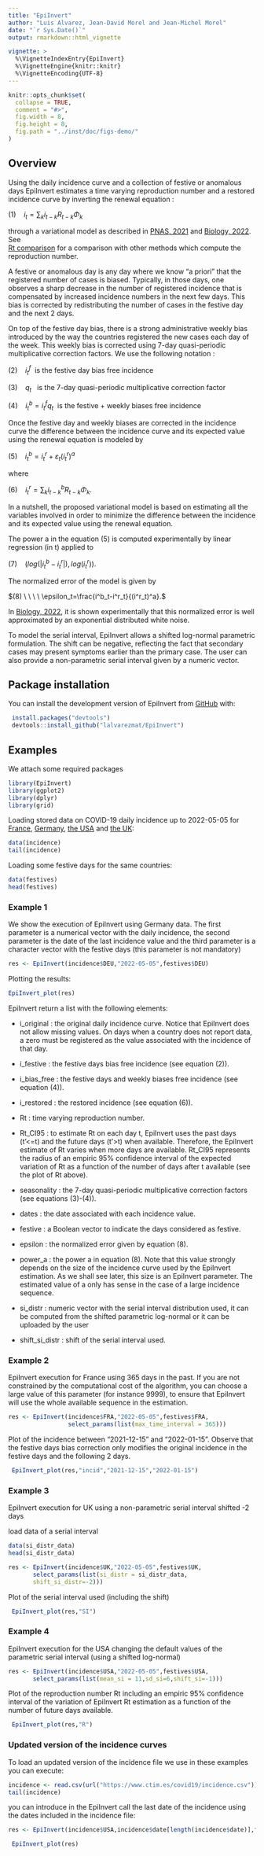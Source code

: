 ---
title: "EpiInvert"
author: "Luis Alvarez, Jean-David Morel and Jean-Michel Morel"
date: "`r Sys.Date()`"
output: rmarkdown::html_vignette

vignette: >
  %\VignetteIndexEntry{EpiInvert}
  %\VignetteEngine{knitr::knitr}
  %\VignetteEncoding{UTF-8}
---
  
  
```{r setup, echo = FALSE}

knitr::opts_chunk$set(
  collapse = TRUE,
  comment = "#>", 
  fig.width = 8, 
  fig.height = 8, 
  fig.path = "../inst/doc/figs-demo/"
)

```

## Overview

Using the daily incidence curve and a collection of festive or anomalous days 
EpiInvert estimates a time varying reproduction number and a restored 
incidence curve by inverting the renewal equation : 

$(1) \ \ \ \ i_t=\sum_k i_{t-k}R_{t-k}\Phi_k$

through a variational model as described in 
<a href="https://www.pnas.org/doi/10.1073/pnas.2105112118" target="_blank">PNAS, 2021</a>
 and 
 <a href="https://www.mdpi.com/2079-7737/11/4/540" target="_blank">Biology, 2022</a>. 
 See  
 <a href="https://ctim.ulpgc.es/covid19/RtComparison.html" target="_blank">Rt comparison</a>
 for a comparison with other methods which compute the reproduction number. 
 
 

A festive or anomalous day is any day where we know "a priori" 
that the registered number of cases is biased. Typically, in those days, 
one observes a sharp decrease in the number of registered incidence that is 
compensated by increased incidence numbers in the next few days. This bias is corrected
by redistributing the number of cases in the festive day and the next 2 days. 

On top of the festive day bias, there is a strong administrative weekly bias 
introduced by the way the countries registered the new cases each day of the week. 
This weekly bias is corrected using 7-day quasi-periodic multiplicative correction
factors. We use the following notation : 

$(2) \ \ \ \ i^f_t \ \ \text{is the festive day bias free incidence}$

$(3) \ \ \ \ q_t \ \ \text{ is the 7-day quasi-periodic multiplicative correction factor}$

$(4) \ \ \ \ i^b_t=i^f_tq_t \ \ \text{is the festive + weekly biases free incidence}$

Once the festive day and weekly biases are corrected in the incidence curve 
the difference between the incidence curve and its expected value using 
the renewal equation is modeled  by

$(5) \ \ \ \ i^b_{t}=i^r_t+\varepsilon_{t}(i_{t}^r)^a$

where 

$(6) \ \ \ \ i^r_t=\sum_k i^b_{t-k}R_{t-k}\Phi_k.$

In a nutshell, the proposed variational model is 
based on estimating all the variables involved in order to minimize the 
difference between the incidence and its expected value using the renewal equation. 


The power a in the equation (5)  is computed experimentally  by linear 
regression (in t) applied to
 

$(7) \ \ \ \ (log(|i^b_{t}-i^r_t|),log(i^r_t)).$

The normalized error of the model is given by 

$(8) \ \ \ \ \epsilon_t=\frac{i^b_t-i^r_t}{(i^r_t)^a}.$

In <a href="https://www.mdpi.com/2079-7737/11/4/540" target="_blank">Biology, 2022</a>, it is shown 
experimentally that this normalized error is well approximated by an 
exponential distributed white noise. 

To model the serial interval, EpiInvert allows a shifted log-normal parametric 
formulation. The shift can be negative, reflecting the fact 
that secondary cases may present symptoms earlier than the primary case. The 
user can also provide a non-parametric serial interval given by a numeric vector. 

## Package installation

You can install the development version of EpiInvert from 
<a href="https://github.com/" target="_blank">GitHub</a> with:

```{r, eval=FALSE}
 install.packages("devtools")
 devtools::install_github("lalvarezmat/EpiInvert")
```

## Examples
We attach some required packages
```{r, echo = TRUE,message = FALSE }
library(EpiInvert)
library(ggplot2)
library(dplyr)
library(grid)
```  

Loading stored data on COVID-19 daily incidence up to 2022-05-05 for 
<a href="https://www.santepubliquefrance.fr/dossiers/coronavirus-covid-19/coronavirus-chiffres-cles-et-evolution-de-la-covid-19-en-france-et-dans-le-monde">France</a>, 
<a href="https://experience.arcgis.com/experience/478220a4c454480e823b17327b2bf1d4">Germany</a>, 
<a href="https://ourworldindata.org/coronavirus-source-data">the USA</a> and 
<a href="https://ourworldindata.org/coronavirus-source-data">the UK</a>:

```{r}
data(incidence)
tail(incidence)
```

Loading some festive days for the same countries: 
```{r}
data(festives)
head(festives)
```


### Example 1
We show the execution of EpiInvert using Germany data. The first parameter is a numerical vector 
with the daily incidence, the second parameter is the date of the last incidence 
value and the third parameter is a character vector with the festive days (this
parameter is not mandatory)
```{r,echo = TRUE, message = FALSE,results = FALSE}
res <- EpiInvert(incidence$DEU,"2022-05-05",festives$DEU)
```

Plotting the results: 
```{r fig1, fig.width = 6, fig.height = 10, fig.align = "center"}
EpiInvert_plot(res)

```

EpiInvert return a list with the following elements: 

* i_original : the original daily incidence curve. Notice that EpiInvert does not 
allow missing values. On days when a country does not report data, a zero must
be registered as the value associated with the incidence of that day.

* i_festive : the festive days bias free incidence (see equation (2)).

* i_bias_free : the festive days and weekly biases free incidence (see equation (4)).

* i_restored : the restored incidence (see equation (6)).

* Rt : time varying reproduction number. 

* Rt_CI95 : to estimate Rt on each day t, EpiInvert uses the past days (t'<=t) and the future 
days (t'>t) when available. Therefore, the EpiInvert estimate of Rt varies when 
more days are available. Rt_CI95 represents the radius of an empiric  95% 
confidence interval of the expected variation of Rt as a function of the number 
of days after t available (see the plot of Rt above).

* seasonality : the 7-day quasi-periodic multiplicative correction factors 
(see equations (3)-(4)).

* dates : the date associated with each incidence value. 

* festive : a Boolean vector to indicate the days considered as festive. 

* epsilon : the normalized error given by equation (8). 

* power_a : the power a in equation (8). Note that this value strongly depends on the size of the incidence curve used by the EpiInvert estimation. As we shall see later, this size is an EpiInvert parameter. The estimated value of a only has sense in the case of a large incidence sequence. 

* si_distr : numeric vector with the serial interval distribution used, it can be 
computed from the shifted parametric log-normal or it can be uploaded by the 
user 

* shift_si_distr : shift of the serial interval used. 

### Example 2

EpiInvert execution for France using 365 days in the past. If you are not 
constrained by the computational cost of the algorithm, you can choose a large 
value of this parameter (for instance 9999), to ensure that EpiInvert will use
the whole available sequence in the estimation. 

```{r,echo = TRUE, message = FALSE,results = FALSE}
res <- EpiInvert(incidence$FRA,"2022-05-05",festives$FRA,
                 select_params(list(max_time_interval = 365)))
```

Plot of the incidence between "2021-12-15" and "2022-01-15". Observe that 
the festive days bias correction only modifies the original incidence in the 
festive days and the following 2 days. 

```{r fig2, fig.width = 7, fig.height = 4, fig.align = "center"}
 EpiInvert_plot(res,"incid","2021-12-15","2022-01-15")

```

### Example 3

EpiInvert execution for UK using a non-parametric serial interval shifted -2 days

load data of a serial interval

```{r,echo = TRUE, message = FALSE,results =TRUE}
data(si_distr_data)
head(si_distr_data)
```

```{r,echo = TRUE, message = FALSE,results = FALSE}
res <- EpiInvert(incidence$UK,"2022-05-05",festives$UK,
       select_params(list(si_distr = si_distr_data,
       shift_si_distr=-2)))
```


Plot of the serial interval used (including the shift)

```{r fig3, fig.width = 4, fig.height = 4, fig.align = "center"}
 EpiInvert_plot(res,"SI")

```

### Example 4

EpiInvert execution for the USA changing the default values of the parametric
serial interval (using a shifted log-normal) 


```{r,echo = TRUE, message = FALSE,results = FALSE}
res <- EpiInvert(incidence$USA,"2022-05-05",festives$USA,
       select_params(list(mean_si = 11,sd_si=6,shift_si=-1)))
```

Plot of the reproduction number Rt including an empiric 95\% confidence 
interval of the variation of EpiInvert Rt estimation as a function of 
the number of future days available.


```{r fig4, fig.width = 7, fig.height = 4, fig.align = "center"}
 EpiInvert_plot(res,"R")

```


### Updated version of the incidence curves
To load an updated version of the incidence file we use in these examples you can 
execute:  

```{r}
incidence <- read.csv(url("https://www.ctim.es/covid19/incidence.csv"))
tail(incidence)
```

you can introduce in the EpiInvert call the last date of the incidence using 
the dates included in the incidence file: 

```{r,echo = TRUE, message = FALSE,results = FALSE}
res <- EpiInvert(incidence$USA,incidence$date[length(incidence$date)],festives$USA)
```

```{r fig5, fig.width = 6, fig.height = 10, fig.align = "center"}
 EpiInvert_plot(res)

```



